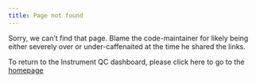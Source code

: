 ```yaml
---
title: Page not found
---
```


Sorry, we can't find that page. Blame the code-maintainer for likely being either severely over or under-caffenaited at the time he shared the links.

To return to the Instrument QC dashboard, please click here to go to the [homepage](https://umgccfcss.github.io/InstrumentQC)
